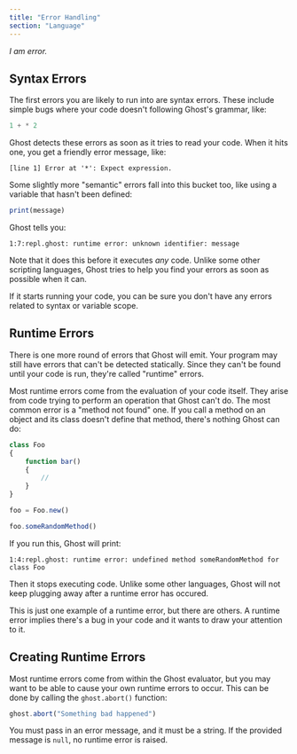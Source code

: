 ```yaml
---
title: "Error Handling"
section: "Language"
---
```


_I am error._

## Syntax Errors

The first errors you are likely to run into are syntax errors. These include simple bugs where your code doesn't following Ghost's grammar, like:

```typescript
1 + * 2
```

Ghost detects these errors as soon as it tries to read your code. When it hits one, you get a friendly error message, like:

```
[line 1] Error at '*': Expect expression.
```

Some slightly more "semantic" errors fall into this bucket too, like using a variable that hasn't been defined:

```typescript
print(message)
```

Ghost tells you:

```
1:7:repl.ghost: runtime error: unknown identifier: message
```

Note that it does this before it executes _any_ code. Unlike some other scripting languages, Ghost tries to help you find your errors as soon as possible when it can.

If it starts running your code, you can be sure you don't have any errors related to syntax or variable scope.

## Runtime Errors

There is one more round of errors that Ghost will emit. Your program may still have errors that can't be detected statically. Since they can't be found until your code is run, they're called "runtime" errors.

Most runtime errors come from the evaluation of your code itself. They arise from code trying to perform an operation that Ghost can't do. The most common error is a "method not found" one. If you call a method on an object and its class doesn't define that method, there's nothing Ghost can do:

```typescript
class Foo
{
    function bar()
    {
        //
    }
}

foo = Foo.new()

foo.someRandomMethod()
```

If you run this, Ghost will print:

```
1:4:repl.ghost: runtime error: undefined method someRandomMethod for class Foo
```

Then it stops executing code. Unlike some other languages, Ghost will not keep plugging away after a runtime error has occured.

This is just one example of a runtime error, but there are others. A runtime error implies there's a bug in your code and it wants to draw your attention to it.

## Creating Runtime Errors

Most runtime errors come from within the Ghost evaluator, but you may want to be able to cause your own runtime errors to occur. This can be done by calling the `ghost.abort()` function:

```typescript
ghost.abort("Something bad happened")
```

You must pass in an error message, and it must be a string. If the provided message is `null`, no runtime error is raised.